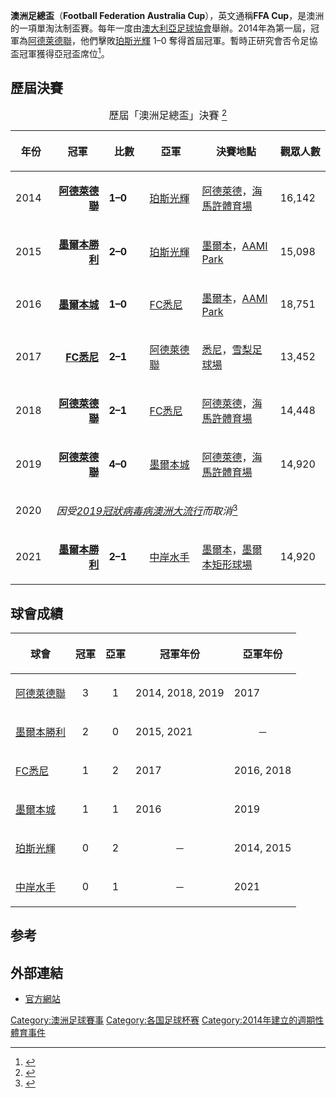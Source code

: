 {{noteTA
|G1=地名
}}
{{Infobox football tournament
| name                 = 澳洲足總盃
| logo                 = 
| founded              = {{Start date and age|df=yes|2014}}
| organiser            = [[澳洲足球總會|澳洲足球總會]]
| region               = 澳洲
| number of teams      = 736 隊
| domestic cup         = 
| confed cup           = 
| current champion     = [[墨爾本勝利足球俱樂部|墨爾本勝利]]（第 2 次）
| most successful team = [[阿德萊德聯足球俱樂部|阿德萊德聯]]（3 次）
| website              = http://www.theffacup.com.au
}}

'''澳洲足總盃'''（'''Football Federation Australia Cup'''），英文通稱'''FFA Cup'''，是澳洲的一項單淘汰制盃賽。每年一度由[[澳大利亞足球協會|澳大利亞足球協會]]舉辦。2014年為第一屆，冠軍為[[阿德萊德聯|阿德萊德聯]]，他們擊敗[[珀斯光輝|珀斯光輝]] 1–0 奪得首屆冠軍。暫時正研究會否令足協盃冠軍獲得亞冠盃席位<ref name="Fox Sports FFA Cup Announcement">{{cite web|title=Football Federation Australia reveals new FFA Cup competition and trophy|url=http://www.foxsports.com.au//football/football-federation-australia-reveals-new-ffa-cup-competition-and-trophy/story-e6frf423-1226835769489|publisher=foxsports.com.au|accessdate=2014年5月12日|archive-date=2014年2月24日|archive-url=https://web.archive.org/web/20140224234117/http://www.foxsports.com.au//football/football-federation-australia-reveals-new-ffa-cup-competition-and-trophy/story-e6frf423-1226835769489|dead-url=no}}</ref>。

== 歷屆決賽 ==
{| class="wikitable plainrowheaders"
|-
|+歷屆「澳洲足總盃」決賽 <ref>{{cite web |title=Australia - List of Cup Winners (Westfield FFA Cup) |url=http://rsssf.com/tablesa/auscuphist.html |publisher=RSSSF |accessdate=2017年2月11日 |archive-date=2020年12月2日 |archive-url=https://web.archive.org/web/20201202222816/http://rsssf.com/tablesa/auscuphist.html |dead-url=no }}</ref> 
|-
!width=60px  | 年份
!width=130px | 冠軍
!width=90px  | 比數
!width=130px | 亞軍
!width=200px | 決賽地點
!width=75px  | 觀眾人數
|- align=center
| 2014
|align=right| '''[[阿德萊德聯足球俱樂部|阿德萊德聯]]'''
|'''1–0'''
|align=left | [[珀斯光榮足球俱樂部|珀斯光輝]]
|align=left | [[阿德萊德|阿德萊德]]，[[海馬許體育場|海馬許體育場]]
|16,142
|- align=center
| 2015
|align=right| '''[[墨爾本勝利足球俱樂部|墨爾本勝利]]'''
|'''2–0'''
|align=left | [[珀斯光榮足球俱樂部|珀斯光輝]]
|align=left | [[墨爾本|墨爾本]]，[[墨爾本矩形球場|AAMI Park]]
|15,098
|- align=center
| 2016
|align=right| '''[[墨爾本城足球俱樂部|墨爾本城]]'''
|'''1–0'''
|align=left | [[悉尼足球俱樂部|FC悉尼]]
|align=left | [[墨爾本|墨爾本]]，[[墨爾本矩形球場|AAMI Park]]
|18,751
|- align=center
| 2017
|align=right| '''[[悉尼足球俱樂部|FC悉尼]]'''
|'''2–1'''{{aet}}
|align=left | [[阿德萊德聯足球俱樂部|阿德萊德聯]]
|align=left | [[悉尼|悉尼]]，[[雪梨足球場|雪梨足球場]]
|13,452
|- align=center
| 2018
|align=right| '''[[阿德萊德聯足球俱樂部|阿德萊德聯]]'''
|'''2–1'''
|align=left | [[悉尼足球俱樂部|FC悉尼]]
|align=left | [[阿德萊德|阿德萊德]]，[[海馬許體育場|海馬許體育場]]
|14,448
|- align=center
| 2019
|align=right| '''[[阿德萊德聯足球俱樂部|阿德萊德聯]]'''
|'''4–0'''
|align=left | [[墨爾本城足球俱樂部|墨爾本城]]
|align=left | [[阿德萊德|阿德萊德]]，[[海馬許體育場|海馬許體育場]]
|14,920
|- align=center
| 2020
|colspan=5|''因受[[2019冠狀病毒病澳大利亞疫情|2019冠狀病毒病澳洲大流行]]而取消''<ref>{{cite web|url=https://theworldgame.sbs.com.au/coronavirus-forces-ffa-cup-to-be-cancelled|title=Coronavirus forces FFA Cup to be cancelled|publisher=[[Special_Broadcasting_Service|SBS]]|work=[[The_World_Game|The World Game]]|date=2020年7月7日|access-date=2020年7月7日}}</ref>
|- align=center
| 2021
|align=right| '''[[墨爾本勝利足球俱樂部|墨爾本勝利]]'''
|'''2–1'''
|align=left | [[中岸水手足球會|中岸水手]]
|align=left | [[墨爾本|墨爾本]]，[[墨爾本矩形球場|墨爾本矩形球場]]
|14,920
|}

== 球會成績 ==
{| class="wikitable sortable" border="1"
|-
!球會
!冠軍
!亞軍
! class="unsortable"|冠軍年份
! class="unsortable"|亞軍年份
|-
| [[阿德萊德聯足球俱樂部|阿德萊德聯]]
|align=center|3
|align=center|1
| 2014, 2018, 2019
| 2017
|-
| [[墨爾本勝利足球俱樂部|墨爾本勝利]]
|align=center|2
|align=center|0
| 2015, 2021
|align=center|－
|-
| [[悉尼足球俱樂部|FC悉尼]]
|align=center|1
|align=center|2
| 2017
| 2016, 2018
|-
| [[墨爾本城足球俱樂部|墨爾本城]]
|align=center|1
|align=center|1
| 2016
| 2019
|-
| [[珀斯光榮足球俱樂部|珀斯光輝]]
|align=center|0
|align=center|2
|align=center|－
| 2014, 2015
|-
| [[中岸水手足球會|中岸水手]]
|align=center|0
|align=center|1
|align=center|－
| 2021
|}

== 参考 ==
{{reflist}}

== 外部連結 ==
* [http://www.theffacup.com.au/ 官方網站] {{Wayback|url=http://www.theffacup.com.au/ |date=20160203093011 }}

[[Category:澳洲足球賽事|Category:澳洲足球賽事]]
[[Category:各国足球杯赛|Category:各国足球杯赛]]
[[Category:2014年建立的週期性體育事件|Category:2014年建立的週期性體育事件]]
